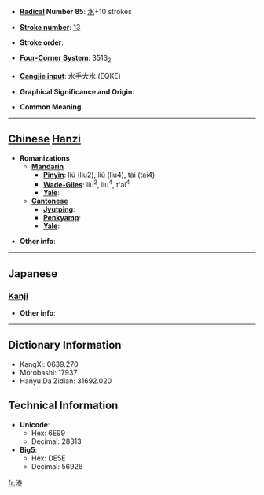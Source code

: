 * '''[[Wiktionary:Chinese radical index| Radical]] Number 85''': [[Wiktionary:Chinese radical index 水|水]]+10 strokes

* '''[[Wiktionary:Chinese total strokes index|Stroke number]]''': [[Wiktionary:Chinese total strokes index 13|13]]

* '''Stroke order''': 

* '''[[Wiktionary:Chinese four corner index|Four-Corner System]]''': 3513<sub>2</sub>

* '''[[Wiktionary:Chinese Cangjie index|Cangjie input]]''': 水手大水 (EQKE)

* '''Graphical Significance and Origin''': 

* '''Common Meaning'''

----

== [[Chinese]] [[Hanzi]] ==

* '''Romanizations'''
** '''[[Mandarin]]'''
*** '''[[Pinyin]]''': liú (liu2), liù (liu4), tài (tai4)
*** '''[[Wade-Giles]]''': liu<sup>2</sup>, liu<sup>4</sup>, t'ai<sup>4</sup>
*** '''[[Yale]]''': 
** '''[[Cantonese]]'''
*** '''[[Jyutping]]''':
*** '''[[Penkyamp]]''': 
*** '''[[Yale]]''': 

* '''Other info''': 

----

==Japanese==
===[[Kanji]]===
{{kanji|on readings=[[たい]] (tai)|kun readings=}}

* '''Other info''':  

----

== Dictionary Information ==

* KangXi: 0639.270
* Morobashi: 17937
* Hanyu Da Zidian: 31692.020

== Technical Information ==

* '''Unicode''':
** Hex: 6E99
** Decimal: 28313
* '''Big5''':
** Hex: DE5E
** Decimal: 56926

[[fr:溙]]